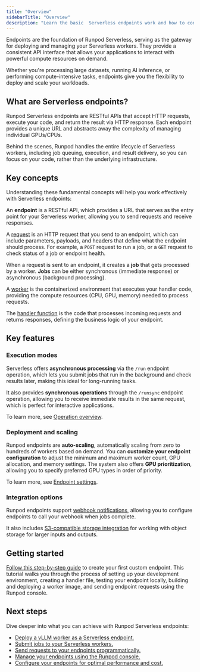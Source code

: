 ```yaml
---
title: "Overview"
sidebarTitle: "Overview"
description: "Learn the basic  Serverless endpoints work and how to configure them."
---
```


Endpoints are the foundation of Runpod Serverless, serving as the gateway for deploying and managing your Serverless workers. They provide a consistent API interface that allows your applications to interact with powerful compute resources on demand.

Whether you're processing large datasets, running AI inference, or performing compute-intensive tasks, endpoints give you the flexibility to deploy and scale your workloads.

## What are Serverless endpoints?

Runpod Serverless endpoints are RESTful APIs that accept HTTP requests, execute your code, and return the result via HTTP response. Each endpoint provides a unique URL and abstracts away the complexity of managing individual GPUs/CPUs.

Behind the scenes, Runpod handles the entire lifecycle of Serverless workers, including job queuing, execution, and result delivery, so you can focus on your code, rather than the underlying infrastructure.

## Key concepts

Understanding these fundamental concepts will help you work effectively with Serverless endpoints:

An **endpoint** is a RESTful API, which provides a URL that serves as the entry point for your Serverless worker, allowing you to send requests and receive responses.

A [request](/serverless/endpoints/send-requests) is an HTTP request that you send to an endpoint, which can include parameters, payloads, and headers that define what the endpoint should process. For example, a `POST` request to run a job, or a `GET` request to check status of a job or endpoint health.

When a request is sent to an endpoint, it creates a **job** that gets processed by a worker. **Jobs** can be either synchronous (immediate response) or asynchronous (background processing).

A [worker](/serverless/workers/overview) is the containerized environment that executes your handler code, providing the compute resources (CPU, GPU, memory) needed to process requests.

The [handler function](/serverless/workers/handler-functions) is the code that processes incoming requests and returns responses, defining the business logic of your endpoint.

## Key features

### Execution modes

Serverless offers **asynchronous processing** via the `/run` endpoint operation, which lets you submit jobs that run in the background and check results later, making this ideal for long-running tasks.

It also provides **synchronous operations** through the `/runsync` endpoint operation, allowing you to receive immediate results in the same request, which is perfect for interactive applications.

To learn more, see [Operation overview](/serverless/endpoints/send-requests#operation-overview).

### Deployment and scaling

Runpod endpoints are **auto-scaling**, automatically scaling from zero to hundreds of workers based on demand. You can **customize your endpoint configuration** to adjust the minimum and maximum worker count, GPU allocation, and memory settings. The system also offers **GPU prioritization**, allowing you to specify preferred GPU types in order of priority.

To learn more, see [Endpoint settings](/serverless/endpoints/endpoint-configurations).

### Integration options

Runpod endpoints support [webhook notifications](/serverless/endpoints/send-requests#webhook-notifications), allowing you to configure endpoints to call your webhook when jobs complete.

It also includes [S3-compatible storage integration](/serverless/endpoints/send-requests#s3-compatible-storage-integration) for working with object storage for larger inputs and outputs.


## Getting started

[Follow this step-by-step guide](/serverless/workers/custom-worker) to create your first custom endpoint. This tutorial walks you through the process of setting up your development environment, creating a handler file, testing your endpoint locally, building and deploying a worker image, and sending endpoint requests using the Runpod console.

## Next steps

Dive deeper into what you can achieve with Runpod Serverless endpoints:

* [Deploy a vLLM worker as a Serverless endpoint.](/serverless/vllm/overview)
* [Submit jobs to your Serverless workers.](/serverless/endpoints/operations)
* [Send requests to your endpoints programmatically.](/serverless/endpoints/send-requests)
* [Manage your endpoints using the Runpod console.](/serverless/endpoints/manage-endpoints)
* [Configure your endpoints for optimal performance and cost.](/serverless/endpoints/endpoint-configurations)
